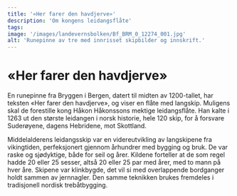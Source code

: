 ```yaml
---
title: '«Her farer den havdjerve»'
description: 'Om kongens leidangsflåte'
tags:
image: '/images/landevernsbolken/Bf_BRM_0_12274_001.jpg'
alt: 'Runepinne av tre med innrisset skipbilder og innskrift.'
---
```



# «Her farer den havdjerve»

<Container stil="initial side">

En runepinne fra Bryggen i Bergen, datert til midten av 1200-tallet, har teksten «Her farer den havdjerve», og viser en flåte med langskip. Muligens skal de forestille kong Håkon Håkonssons mektige leidangsflåte. Han kalte i 1263 ut den største leidangen i norsk historie, hele 120 skip, for å forsvare Suderøyene, dagens Hebridene, mot Skottland. 

Middelalderens leidangsskip var en videreutvikling av langskipene fra vikingtiden, perfeksjonert gjennom århundrer med bygging og bruk. De var raske og sjødyktige, både for seil og årer. Kildene forteller at de som regel hadde 20 eller 25 sesser, altså 20 eller 25 par med årer, med to mann på hver åre. Skipene var klinkbygde, det vil si med overlappende bordganger holdt sammen av jernnagler. Den samme teknikken brukes fremdeles i tradisjonell nordisk trebåtbygging.
 
</Container>

<Figure
    image="/images/landevernsbolken/Bf_BRM_0_12274_001.jpg"
    title="Runepinne fra Bryggen, Bergen. Det er innrisset en krigsflåte på den ene siden, og et skip og innskriften 'Her farer den havdjerve' på den andre. Datert 1248-1332, men mest trolig tidlig i tidsspennet."
    alt="Runepinne av tre med innrisset bilde av en krigsflåte"
    href="https://digitaltmuseum.no/0210114537988/runepinne"
>
</Figure>